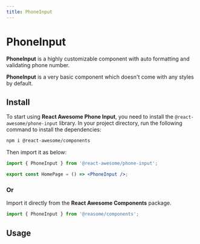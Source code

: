 ```yaml
---
title: PhoneInput
---
```


# PhoneInput

**PhoneInput** is a highly customizable component with auto formatting and validating phone number.

**PhoneInput** is a very basic component which doesn't come with any styles by default.

## Install

To start using **React Awesome Phone Input**, you need to install the `@react-awesome/phone-input` library. In your project directory, run
the following command to install the dependencies:

```sh npm2yarn
npm i @react-awesome/components
```

Then import it as below:

```jsx filename="home.jsx"
import { PhoneInput } from '@react-awesome/phone-input';

export const HomePage = () => <PhoneInput />;
```

### Or

Import it directly from the **React Awesome Components** package.

```jsx filename="home.jsx"
import { PhoneInput } from '@reasome/components';
```


 
## Usage

<Container>
  <PhoneInput />
</Container>
